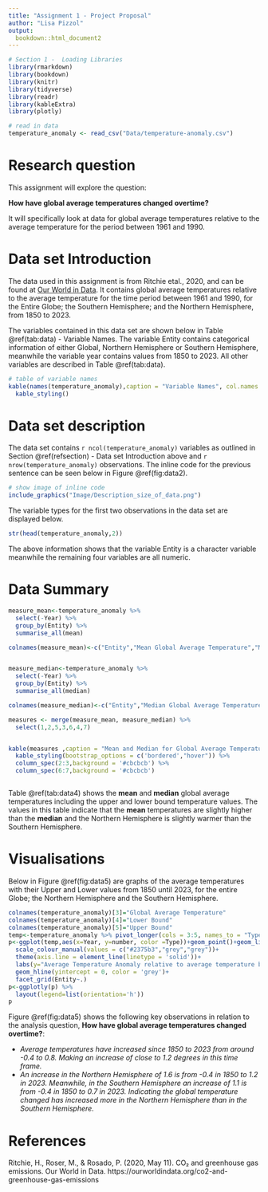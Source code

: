 ```yaml
---
title: "Assignment 1 - Project Proposal"
author: "Lisa Pizzol"
output:
  bookdown::html_document2
---
```


```r
# Section 1 -  Loading Libraries
library(rmarkdown)
library(bookdown)
library(knitr)
library(tidyverse)
library(readr)
library(kableExtra)
library(plotly)

# read in data 
temperature_anomaly <- read_csv("Data/temperature-anomaly.csv")

```


# Research question 
This assignment will explore the question: 

<div align = 'center'>
**How have global average temperatures changed overtime?** </div>

It will specifically look at data for global average temperatures relative to the average temperature for the period between 1961 and 1990. 

# Data set Introduction {#refsection}
The data used in this assignment is from Ritchie etal., 2020, and can be found at [Our World in Data](https://ourworldindata.org/co2-and-greenhouse-gas-emissions). It contains global average temperatures relative to the average temperature for the time period between 1961 and 1990, for the Entire Globe; the Southern Hemisphere; and the Northern Hemisphere, from 1850 to 2023. 

The variables contained in this data set are shown below in Table \@ref(tab:data) - Variable Names. The variable Entity contains categorical information of either Global, Northern Hemisphere or Southern Hemisphere, meanwhile the variable year contains values from 1850 to 2023. All other variables are described in Table \@ref(tab:data). 
```r
# table of variable names
kable(names(temperature_anomaly),caption = "Variable Names", col.names = 'Names') %>%
  kable_styling()
```

# Data set description
The data set contains `r ncol(temperature_anomaly)` variables as outlined in Section \@ref(refsection) - Data set Introduction above and `r nrow(temperature_anomaly)` observations.
The inline code for the previous sentence can be seen below in Figure \@ref(fig:data2).

```r
# show image of inline code
include_graphics("Image/Description_size_of_data.png")
```

The variable types for the first two observations in the data set are displayed below.

```r
str(head(temperature_anomaly,2))

```

The above information shows that the variable Entity is a character variable meanwhile the remaining four variables are all numeric. 

# Data Summary

```r
measure_mean<-temperature_anomaly %>%
  select(-Year) %>%
  group_by(Entity) %>%
  summarise_all(mean)

colnames(measure_mean)<-c("Entity","Mean Global Average Temperature","Mean Upper Bound Average Temperature", "Mean Lower Bound Average Temperature")


measure_median<-temperature_anomaly %>%
  select(-Year) %>%
  group_by(Entity) %>%
  summarise_all(median)

colnames(measure_median)<-c("Entity","Median Global Average Temperature","Median Upper Bound Average Temperature", "Median Lower Bound Average Temperature")

measures <- merge(measure_mean, measure_median) %>%
  select(1,2,5,3,6,4,7)


kable(measures ,caption = "Mean and Median for Global Average Temperatures including the Upper and Lower Bounds.") %>%
  kable_styling(bootstrap_options = c('bordered',"hover")) %>%
  column_spec(2:3,background = '#cbcbcb') %>%
  column_spec(6:7,background = '#cbcbcb') 



```
Table \@ref(tab:data4) shows the **mean** and **median** global average temperatures including the upper and lower bound temperature values. The values in this table indicate that the **mean** temperatures are slightly higher than the **median** and the Northern Hemisphere is slightly warmer than the Southern Hemisphere.  

# Visualisations
Below in Figure \@ref(fig:data5) are graphs of the average temperatures with their Upper and Lower values from 1850 until 2023, for the entire Globe; the Northern Hemisphere and the Southern Hemisphere.

```r
colnames(temperature_anomaly)[3]="Global Average Temperature"
colnames(temperature_anomaly)[4]="Lower Bound"
colnames(temperature_anomaly)[5]="Upper Bound"
temp<-temperature_anomaly %>% pivot_longer(cols = 3:5, names_to = "Type", values_to = "number")
p<-ggplot(temp,aes(x=Year, y=number, color =Type))+geom_point()+geom_line()+
  scale_colour_manual(values = c("#2375b3","grey","grey"))+
  theme(axis.line = element_line(linetype = 'solid'))+
  labs(y="Average Temperature Anomaly relative to average temperature between 1961 - 1990")+
  geom_hline(yintercept = 0, color = 'grey')+
  facet_grid(Entity~.)
p<-ggplotly(p) %>%
  layout(legend=list(orientation='h'))
p
```
Figure \@ref(fig:data5) shows the following key observations in relation to the analysis question, **How have global average temperatures changed overtime?**:

* *Average temperatures have increased since 1850 to 2023 from around -0.4 to 0.8. Making an increase of close to 1.2 degrees in this time frame.*
* *An increase in the Northern Hemisphere of 1.6 is from -0.4 in 1850 to 1.2 in 2023. Meanwhile, in the Southern Hemisphere an increase of 1.1 is from -0.4 in 1850 to 0.7 in 2023. Indicating the global temperature changed has increased more in the Northern Hemisphere than in the Southern Hemisphere.*

# References
Ritchie, H., Roser, M., &amp; Rosado, P. (2020, May 11). CO₂ and greenhouse gas emissions. Our World in Data. https://ourworldindata.org/co2-and-greenhouse-gas-emissions 

